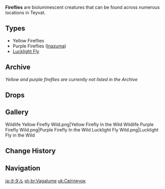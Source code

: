 {{Wildlife Infobox
|type     = Wildlife
}}
{{Description|Flying insects with a yellow glow that are usually found in groups and can be quite easily seen in the dark.<br />They can also be scared out of bushes if you whack them at night. Fireflies use their glow to attract mates, but their [[Luminescent Spine]]s can also be extracted for their medicinal properties of recovering strength.|[[Loading Screen#Exploration and Adventure|Loading screen tip]] and [[Luminescent Spine]].}}

'''Fireflies''' are bioluminescent creatures that can be found across numerous locations in Teyvat.

==Types==
* Yellow Fireflies
* Purple Fireflies ([[Inazuma]])
* [[Lucklight Fly]]

==Archive==
''Yellow and purple fireflies are currently not listed in the Archive''

==Drops==
{{Card|Luminescent Spine|1}}

==Gallery==
<gallery>
Wildlife Yellow Firefly Wild.png|Yellow Firefly In the Wild
Wildlife Purple Firefly Wild.png|Purple Firefly In the Wild
Lucklight Fly Wild.png|Lucklight Fly in the Wild
</gallery>

==Change History==
{{Change History|1.0}}
<!--
==References==
{{Reflist}}
-->
==Navigation==
{{Wildlife Navbox}}

[[ja:ホタル]]
[[pt-br:Vagalume]]
[[uk:Світлячок]]